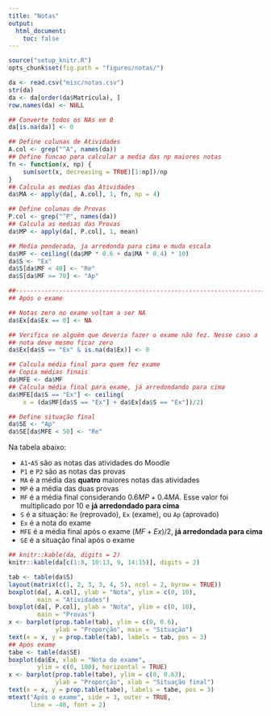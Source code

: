 ```yaml
---
title: "Notas"
output:
  html_document:
    toc: false
---
```


```r
source("setup_knitr.R")
opts_chunk$set(fig.path = "figures/notas/")
```

```r
da <- read.csv("misc/notas.csv")
str(da)
da <- da[order(da$Matrícula), ]
row.names(da) <- NULL

## Converte todos os NAs em 0
da[is.na(da)] <- 0

## Define colunas de Atividades
A.col <- grep("^A", names(da))
## Define funcao para calcular a media das np maiores notas
fn <- function(x, np) {
    sum(sort(x, decreasing = TRUE)[1:np])/np
}
## Calcula as medias das Atividades
da$MA <- apply(da[, A.col], 1, fn, np = 4)

## Define colunas de Provas
P.col <- grep("^P", names(da))
## Calcula as medias das Provas
da$MP <- apply(da[, P.col], 1, mean)

## Media ponderada, ja arredonda para cima e muda escala
da$MF <- ceiling((da$MP * 0.6 + da$MA * 0.4) * 10)
da$S <- "Ex"
da$S[da$MF < 40] <- "Re"
da$S[da$MF >= 70] <- "Ap"

##----------------------------------------------------------------------
## Após o exame

## Notas zero no exame voltam a ser NA
da$Ex[da$Ex == 0] <- NA

## Verifica se alguém que deveria fazer o exame não fez. Nesse caso a
## nota deve mesmo ficar zero
da$Ex[da$S == "Ex" & is.na(da$Ex)] <- 0

## Calcula média final para quem fez exame
## Copia médias finais
da$MFE <- da$MF
## Calcula média final para exame, já arredondando para cima
da$MFE[da$S == "Ex"] <- ceiling(
    x = (da$MF[da$S == "Ex"] + da$Ex[da$S == "Ex"])/2)

## Define situação final
da$SE <- "Ap"
da$SE[da$MFE < 50] <- "Re"
```


Na tabela abaixo:

- `A1`-`A5` são as notas das atividades do Moodle
- `P1` e `P2` são as notas das provas
- `MA` é a média das **quatro** maiores notas das atividades
- `MP` é a média das duas provas
- `MF` é a média final considerando $0.6 MP + 0.4 MA$. Esse valor foi
  multiplicado por 10 e **já arredondado para cima**
- `S` é a situação: `Re` (reprovado), `Ex` (exame), ou `Ap` (aprovado)
- `Ex` é a nota do exame
- `MFE` é a média final após o exame $(MF + Ex)/2$, **já arredondada
  para cima**
- `SE` é a situação final após o exame

```r
## knitr::kable(da, digits = 2)
knitr::kable(da[c(1:8, 10:13, 9, 14:15)], digits = 2)
```

```r
tab <- table(da$S)
layout(matrix(c(1, 2, 3, 3, 4, 5), ncol = 2, byrow = TRUE))
boxplot(da[, A.col], ylab = "Nota", ylim = c(0, 10),
        main = "Atividades")
boxplot(da[, P.col], ylab = "Nota", ylim = c(0, 10),
        main = "Provas")
x <- barplot(prop.table(tab), ylim = c(0, 0.6),
             ylab = "Proporção", main = "Situação")
text(x = x, y = prop.table(tab), labels = tab, pos = 3)
## Após exame
tabe <- table(da$SE)
boxplot(da$Ex, xlab = "Nota do exame",
        ylim = c(0, 100), horizontal = TRUE)
x <- barplot(prop.table(tabe), ylim = c(0, 0.63),
             ylab = "Proporção", xlab = "Situação final")
text(x = x, y = prop.table(tabe), labels = tabe, pos = 3)
mtext("Após o exame", side = 3, outer = TRUE,
      line = -40, font = 2)
```
